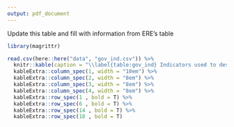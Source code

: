 ```yaml
---
output: pdf_document
---
```


Update this table and fill with information from ERE's table

```r
library(magrittr)

read.csv(here::here("data", "gov_ind.csv")) %>% 
  knitr::kable(caption = "\\label{table:gov_ind} Indicators used to describe the social-ecological system", col.names = c("Indicator", "Isla Natividad", "Maria Elena", "Punta Herrero"), format = "latex") %>% 
  kableExtra::column_spec(1, width = "10em") %>% 
  kableExtra::column_spec(2, width = "8em") %>% 
  kableExtra::column_spec(3, width = "8em") %>% 
  kableExtra::column_spec(4, width = "8em") %>% 
  kableExtra::row_spec(1 , bold = T) %>% 
  kableExtra::row_spec(6 , bold = T) %>% 
  kableExtra::row_spec(14 , bold = T) %>% 
  kableExtra::row_spec(18 , bold = T)
```


